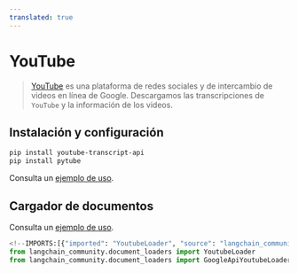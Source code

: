 ```yaml
---
translated: true
---
```


# YouTube

>[YouTube](https://www.youtube.com/) es una plataforma de redes sociales y de intercambio de videos en línea de Google.
> Descargamos las transcripciones de `YouTube` y la información de los videos.

## Instalación y configuración

```bash
pip install youtube-transcript-api
pip install pytube
```

Consulta un [ejemplo de uso](/docs/integrations/document_loaders/youtube_transcript).

## Cargador de documentos

Consulta un [ejemplo de uso](/docs/integrations/document_loaders/youtube_transcript).

```python
<!--IMPORTS:[{"imported": "YoutubeLoader", "source": "langchain_community.document_loaders", "docs": "https://api.python.langchain.com/en/latest/document_loaders/langchain_community.document_loaders.youtube.YoutubeLoader.html", "title": "YouTube"}, {"imported": "GoogleApiYoutubeLoader", "source": "langchain_community.document_loaders", "docs": "https://api.python.langchain.com/en/latest/document_loaders/langchain_community.document_loaders.youtube.GoogleApiYoutubeLoader.html", "title": "YouTube"}]-->
from langchain_community.document_loaders import YoutubeLoader
from langchain_community.document_loaders import GoogleApiYoutubeLoader
```
